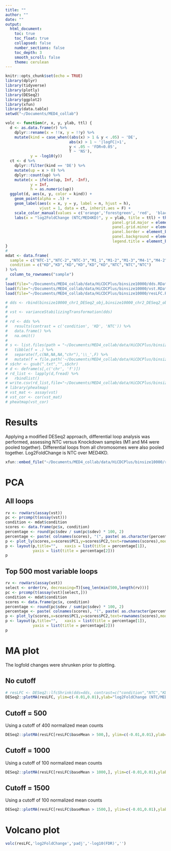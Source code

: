 ```yaml
---
title: ""
author: ""
date: ""
output:
  html_document:
    toc: true
    toc_float: true
    collapsed: false
    number_sections: false
    toc_depth: 3
    smooth_scroll: false
    theme: cerulean
---
```


```r
knitr::opts_chunk$set(echo = TRUE)
library(dplyr)
library(tidyverse)
library(plotly)
library(DESeq2)
library(ggplot2)
library(xfun)
library(data.table)
setwd("~/Documents/MED4_collab")
```

```r
volc <- function(r, x, y, ylab, ttl) {
  d <- as.data.frame(r) %>%
    dplyr::rename(x = !!x, y = !!y) %>%
    mutate(kind = case_when((abs(x) > 1 & y < .05) ~ 'DE',
                            abs(x) > 1 ~ '|logFC|>1',
                            y < .05 ~ 'FDR<0.05',
                            T ~ 'NS'),
           y = -log10(y))
  ct <- d %>% 
    dplyr::filter(kind == 'DE') %>%
    mutate(up = x > 0) %>%
    dplyr::count(up) %>%
    mutate(x = ifelse(up, Inf, -Inf),
           y = Inf,
           h = as.numeric(up))
  ggplot(d, aes(x, y, color = kind)) +
    geom_point(alpha = .5) +
    geom_label(aes(x = x, y = y, label = n, hjust = h),
               vjust = 1, data = ct, inherit.aes = F) +
    scale_color_manual(values = c('orange','forestgreen', 'red',  'black')) +
    labs(x = "log2FoldChange (NTC/MED4KD)", y = ylab, title = ttl) + theme(axis.line = element_line(colour = "black"),
                                               panel.grid.major = element_blank(),
                                               panel.grid.minor = element_blank(),
                                               panel.border = element_blank(),
                                               panel.background = element_blank(),
                                               legend.title = element_blank())
}
#
mdat <- data.frame(
  sample = c("NTC-1","NTC-2","NTC-3","M1_1","M1-2","M1-3","M4-1","M4-2","M4-3"),
  condition = c("KD","KD","KD","KD","KD","KD","NTC","NTC","NTC")
) %>%
  column_to_rownames("sample")
#
load(file="~/Documents/MED4_collab/data/HiCDCPlus/binsize10000/dds.RData")
load(file="~/Documents/MED4_collab/data/HiCDCPlus/binsize10000/vst.RData")
load(file="~/Documents/MED4_collab/data/HiCDCPlus/binsize10000/resLFC.RData")
```

```r
# dds <- rbind(binsize10000_chr1_DESeq2_obj,binsize10000_chr2_DESeq2_obj,binsize10000_chr3_DESeq2_obj,binsize10000_chr4_DESeq2_obj,binsize10000_chr5_DESeq2_obj,binsize10000_chr6_DESeq2_obj,binsize10000_chr7_DESeq2_obj,binsize10000_chr8_DESeq2_obj,binsize10000_chr9_DESeq2_obj,binsize10000_chr10_DESeq2_obj,binsize10000_chr11_DESeq2_obj,binsize10000_chr12_DESeq2_obj,binsize10000_chr13_DESeq2_obj,binsize10000_chr14_DESeq2_obj,binsize10000_chr15_DESeq2_obj,binsize10000_chr16_DESeq2_obj,binsize10000_chr17_DESeq2_obj,binsize10000_chr18_DESeq2_obj,binsize10000_chr19_DESeq2_obj)
#
# vst <- varianceStabilizingTransformation(dds)
#
# rd <- dds %>%
#   results(contrast = c('condition', 'KD', 'NTC')) %>%
#   data.frame() %>%
#   na.omit()
#
# s <- list.files(path = "~/Documents/MED4_collab/data/HiCDCPlus/binsize10000", pattern = '.txt',full.names = FALSE,recursive = FALSE) %>%
#   tibble(f = .) %>%
#   separate(f,c(NA,NA,NA,"chr"),'\\_',F) %>%
#   mutate(f = file.path('~/Documents/MED4_collab/data/HiCDCPlus/binsize10000', f))
# s$chr <- gsub(".txt","",s$chr)
# d <- deframe(s[,c('chr', 'f')])
# rd_list <- lapply(d,fread) %>%
#   rbindlist()
# write.csv(rd_list,file="~/Documents/MED4_collab/data/HiCDCPlus/binsize10000/rd_list.csv",row.names = FALSE)
# library(pheatmap)
# vst_mat <- assay(vst)
# vst_cor <- cor(vst_mat)
# pheatmap(vst_cor)
```

# Results

Applying a modified DESeq2 approach, differential loop analysis was performed, assessing NTC versus Knockdown samples (M1 and M4 were pooled together). Differential loops from all chromosomes were also pooled together. Log2FoldChange is NTC over MED4KD.

```r
xfun::embed_file("~/Documents/MED4_collab/data/HiCDCPlus/binsize10000/rd_list.csv")
```

# PCA {.tabset}

## All loops
```r
rv <- rowVars(assay(vst))
pc <- prcomp(t(assay(vst)))
condition <- mdat$condition
scores <- data.frame(pc$x, condition)
percentage <- round(pc$sdev / sum(pc$sdev) * 100, 2)
percentage <- paste( colnames(scores), "(", paste( as.character(percentage), "%", ")", sep="") )
p <- plot_ly(scores,x=scores$PC1,y=scores$PC2,text=rownames(scores),mode="markers",color=factor(condition),marker=list(size=11),colors = "Dark2")
p <- layout(p,title="",   xaxis = list(title = percentage[1]),
            yaxis = list(title = percentage[2]))
p
```

## Top 500 most variable loops
```r
rv <- rowVars(assay(vst))
select <- order(rv, decreasing=T)[seq_len(min(500,length(rv)))]
pc <- prcomp(t(assay(vst)[select,]))
condition <- mdat$condition
scores <- data.frame(pc$x, condition)
percentage <- round(pc$sdev / sum(pc$sdev) * 100, 2)
percentage <- paste( colnames(scores), "(", paste( as.character(percentage), "%", ")", sep="") )
p <- plot_ly(scores,x=scores$PC1,y=scores$PC2,text=rownames(scores),mode="markers",color=factor(condition),marker=list(size=11),colors = "Dark2")
p <- layout(p,title="",   xaxis = list(title = percentage[1]),
            yaxis = list(title = percentage[2]))
p
```

# MA plot {.tabset}

The logfold changes were shrunken prior to plotting. 

## No cutoff
```r
# resLFC <- DESeq2::lfcShrink(dds=dds, contrast=c("condition","NTC","KD"),type = "ashr")
DESeq2::plotMA(resLFC, ylim=c(-0.01,0.01),ylab="log2FoldChange (NTC/MED4KD)",colSig="blue",xlab="Mean of Normalized Counts",alpha=0.05)
```

## Cutoff = 500
Using a cutoff of 400 normalized mean counts
```r
DESeq2::plotMA(resLFC[resLFC$baseMean > 500,], ylim=c(-0.01,0.01),ylab="log2FoldChange (NTC/MED4KD)",colSig="blue",xlab="Mean of Normalized Counts",alpha=0.05)
```

## Cutoff = 1000
Using a cutoff of 100 normalized mean counts
```r
DESeq2::plotMA(resLFC[resLFC$baseMean > 1000,], ylim=c(-0.01,0.01),ylab="log2FoldChange (NTC/MED4KD)",colSig="blue",xlab="Mean of Normalized Counts",alpha=0.05)
```

## Cutoff = 1500
Using a cutoff of 100 normalized mean counts
```r
DESeq2::plotMA(resLFC[resLFC$baseMean > 1500,], ylim=c(-0.01,0.01),ylab="log2FoldChange (NTC/MED4KD)",colSig="blue",xlab="Mean of Normalized Counts",alpha=0.05)
```

# Volcano plot

```r
volc(resLFC,'log2FoldChange','padj','-log10(FDR)','')
```
